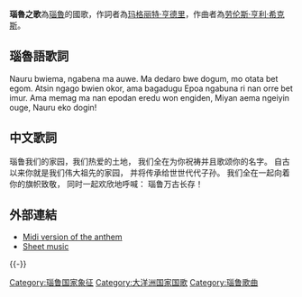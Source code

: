 {{Infobox Anthem
|title         = Nauru Bwiema
|chinese_title =瑙魯之歌
|image         = Coat of arms of Nauru.svg
|image_size    = 200px
|caption       =
|prefix        =国歌
|country       = {{NRU}}
|author        = [[玛格丽特·亨德里|玛格丽特·亨德里]]
|lyrics_date   =
|composer      = [[劳伦斯·亨利·希克斯|劳伦斯·亨利·希克斯]]
|music_date    =
|adopted       = 1968
|until         =
|sound         =
|sound_title   =
}}
'''瑙魯之歌'''為[[瑙魯|瑙魯]]的國歌，作詞者為[[玛格丽特·亨德里|玛格丽特·亨德里]]，作曲者為[[劳伦斯·亨利·希克斯|劳伦斯·亨利·希克斯]]。

==瑙魯語歌詞==
<poem>
Nauru bwiema, ngabena ma auwe.
Ma dedaro bwe dogum, mo otata bet egom.
Atsin ngago bwien okor, ama bagadugu
Epoa ngabuna ri nan orre bet imur.
Ama memag ma nan epodan eredu won engiden,
Miyan aema ngeiyin ouge,
Nauru eko dogin!
</poem>
==中文歌詞==
<poem>
瑙鲁我们的家园，我们热爱的土地，
我们全在为你祝祷并且歌颂你的名字。
自古以来你就是我们伟大祖先的家园，
并将传承给世世代代子孙。
我们全在一起向着你的旗帜致敬，
同时一起欢欣地呼喊：
瑙鲁万古长存！
</poem>
==外部連結==
*[http://www.nationalanthems.info/nr.htm Midi version of the anthem] {{Wayback|url=http://www.nationalanthems.info/nr.htm |date=20210124031652 }}
*[https://web.archive.org/web/20050504011206/http://www.y-land.net/nauru/images/Nauru-Bwiema.jpg Sheet music]

{{-}}
{{大洋洲各國家和地区国歌}}

[[Category:瑙鲁国家象征|Category:瑙鲁国家象征]]
[[Category:大洋洲国家国歌|Category:大洋洲国家国歌]]

[[Category:瑙鲁歌曲|Category:瑙鲁歌曲]]